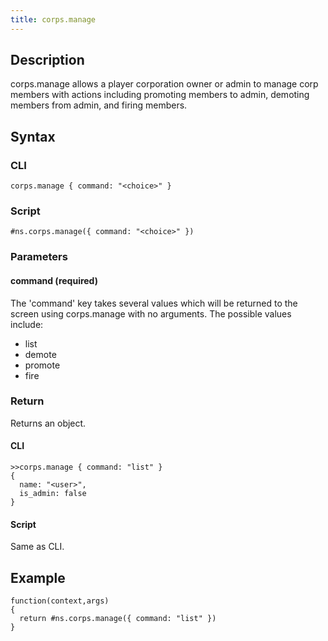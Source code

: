 ```yaml
---
title: corps.manage
---
```


## Description

corps.manage allows a player corporation owner or admin to manage corp members with actions including promoting members to admin, demoting members from admin, and firing members.

## Syntax

### CLI

```
corps.manage { command: "<choice>" }
```

### Script

```
#ns.corps.manage({ command: "<choice>" })
```

### Parameters

#### command (required)

The 'command' key takes several values which will be returned to the screen using corps.manage with no arguments. The possible values include:

- list
- demote
- promote
- fire

### Return

Returns an object.

#### CLI

```
>>corps.manage { command: "list" }
{
  name: "<user>",
  is_admin: false
}
```

#### Script

Same as CLI.

## Example

```
function(context,args)
{
  return #ns.corps.manage({ command: "list" })
}
```
